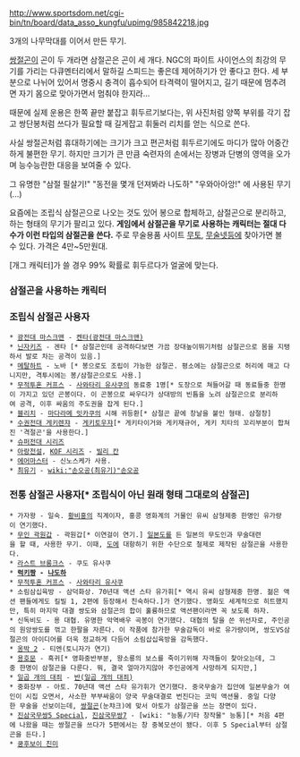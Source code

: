 http://www.sportsdom.net/cgi-bin/tn/board/data_asso_kungfu/upimg/985842218.jpg

3개의 나무막대를 이어서 만든 무기.

[[쌍절곤]]이 곤이 두 개라면 삼절곤은 곤이 세 개다. NGC의 파이트 사이언스의 최강의 무기를 가리는 다큐멘터리에서 말하길 스피드는 좋은데 제어하기가 안 좋다고 한다. 세 부분으로 나뉘어 있어서 명중시 충격이 흡수되어 타격력이 떨어지고, 길기 때문에 멈추려면 자기 몸으로 맞아가면서 멈춰야 한지라...

때문에 실제 운용은 한쪽 끝만 붙잡고 휘두르기보다는, 위 사진처럼 양쪽 부위를 각기 잡고 쌍단봉처럼 쓰다가 필요할 때 길게잡고 휘둘러 리치를 얻는 식으로 쓴다. 

사실 쌍절곤처럼 휴대하기에는 크기가 크고 편곤처럼 휘두르기에도 마디가 많아 어중간하게 불편한 무기. 하지만 크기가 큰 만큼 숙련자의 손에서는 장병과 단병의 영역을 오가며 능수능란한 대응을 보여줄 수 있다. 

그 유명한 "삼절 필살기!" "동전을 몇개 던져봐라 나도하" "우와아아앙!" 에 사용된 무기(...)

요즘에는 조립식 삼절곤으로 나오는 것도 있어 봉으로 합체하고, 삼절곤으로 분리하고, 하는 형태의 무기가 팔리고 있다. '''게임에서 삼절곤을 무기로 사용하는 캐릭터는 절대 다수가 이런 타입의 삼절곤을 쓴다.''' 주로 무술용품 사이트 [[무토]], [[무술넷]]등에 찾아가면 볼 수 있다. 가격은 4만~5만원대. 

[개그 캐릭터]가 쓸 경우 99% 확률로 휘두르다가 얼굴에 맞는다.

=== 삼절곤을 사용하는 캐릭터 ===
=== 조립식 삼절곤 사용자 ===
 * [[광전대 마스크맨]] - [[켄타(광전대 마스크맨)]]
 * [[닌자키즈]] - 겐타 [* 삼절곤인데 공격하다보면 가끔 장대높이뛰기처럼 삼절곤으로 몸을 지탱하서 발로 차는 공격이 있음.]
 * [[메탈하트]] - 노바 [* 봉으로도 조립이 가능한 삼절곤. 평소에는 삼절곤으로 허리에 매고 다니지만, 격투시에는 봉/삼절곤으로도 사용.]
 * [[무적투혼 커프스]] - [[사와타리 유사쿠]]의 동료중 1명[* 도장으로 쳐들어갈 때 동료들중 한명이 가지고 있던 곤봉이다. 이 곤봉으로 싸우다가 상대방의 빈틈을 노려 삼절곤으로 분리하여 공격, 이후 싸움의 주도권을 잡게 된다.]
 * [[블리치]] - [[마다라메 잇카쿠]]의 시해 귀등환[* 삼절곤 끝에 창날을 붙인 형태. 삼절창]
 * [[수권전대 게키렌쟈]] - [[게키토우쟈]][* 게키타이거와 게키재규어, 게키 치타의 꼬리부분이 합쳐진 '격절곤'을 사용한다.]
 * [[슈퍼전대 시리즈]]
 * [[아랑전설]], [[KOF 시리즈]] - [[빌리 칸]]
 * [[에어마스터]] - 신노스케가 사용.
 * [[최유기]] - [[wiki:"손오공(최유기)"손오공]]
=== 전통 삼절곤 사용자[* 조립식이 아닌 원래 형태 그대로의 삼절곤] ===
 * 가자왕 - 일숙. [[황비홍]]의 직계이자, 홍콩 영화계의 거물인 유씨 삼형제중 한명인 유가량이 연기했다.
 * [[무인 곽원갑]] - 곽원갑[* 이연걸이 연기.] [[일본도]]를 든 일본의 무도인과 무술대련을 할 때, 사용한 무기. 이때, [[도]]에 대항하기 위한 수단으로 철제로 제작된 삼절곤을 사용한다.
 * [[라스트 브롱크스]] - 쿠도 유사쿠
 * '''[[럭키짱]] - [[나도하]]'''
 * [[무적투혼 커프스]] - [[사와타리 유사쿠]] 
 * 소림삼십육방 - 삼덕화상. 70년대 액션 스타 유가휘[* 역시 유씨 삼형제중 한명. 젊은 액션 팬들에게도 킬빌 1, 2편에 등장해서 친숙하다.]가 연기했다. 영화도 세계적으로 히트했지만, 특히 마지막 대결 쌍도와 삼절곤의 합이 훌륭하므로 액션팬이라면 꼭 보도록 하자.
 * 신독비도 - 용 대협. 유명한 악역배우 곡봉이 연기했다. 대협의 탈을 쓴 위선자로, 주인공의 원앙쌍도를 꺾고 한팔을 자른다. 이 작품에 참가한 무술감독이 바로 유가량이며, 쌍도VS삼절곤의 아이디어를 더욱 정교하게 다듬어 소림삽십육방을 감독했다.
 * [[옹박 2]] - 티엔(토니자가 연기)
 * [[용호문]] - 흑귀[* 영화중반부분, 왕소룡의 보스를 죽이기위해 자객들이 찾아오는데, 그중 한명이 삼절곤을 다룬다. 뭐, 결국 얼마가지않아 주인공에게 사망하게 되지만,]
 * [[일곱 개의 대죄]] - [[반(일곱 개의 대죄)]]
 * 중화장부 - 아토. 70년대 액션 스타 유가휘가 연기했다. 중국무술가 집안에 일본무술가 여인이 시집 오면서, 사소한 부부싸움이 양국 무술대결로 번진다는 코믹 액션물. 중일 다양한 무술을 선보이는데, [[쌍절곤]](눈챠크)에 맞서 아토가 삼절곤을 쓰는 장면이 있다.
 * [[진삼국무쌍5 Special]], [[진삼국무쌍7]] - [wiki: "능통/기타 창작물" 능통][* 처음 4편에 나왔을 때는 쌍절곤을 쓰다가 5편에서는 창 중복모션이 됐다. 이후 5 Special부터 삼절곤을 든다.]
 * [[쿵후보이 친미]]
